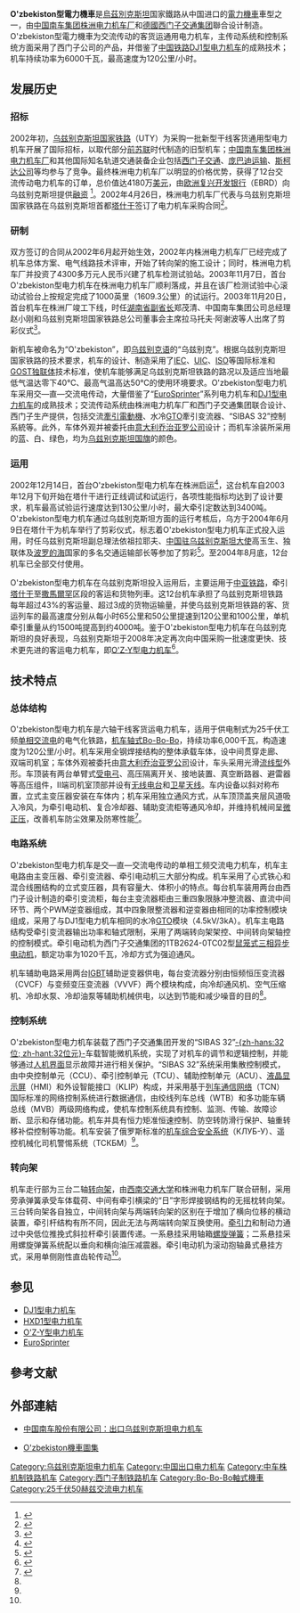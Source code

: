 {{Infobox Locomotive
| name = O'zbekiston
| image = O'ZBEKISTON-0002, Узбекистан, Ташкент, станция Тукимачи (Trainpix 190639).jpg
| caption = 
| type = [[电力机车|电力机车]]
| origin = {{CHN}}
| designer = 
| builder = [[株洲电力机车厂|株洲电力机车厂]]<br />[[西门子交通集团|西门子交通集团]]
| buildmodel = 
| serialnumber = 0001～0012
| builddate = 2003年—2004年
| totalproduction  = 12台
| user = {{UZB}}
| uicclass = [[Bo-Bo-Bo|Bo-Bo-Bo]]
| gauge = 1,520毫米
| wheeldiameter = 1,250毫米（新轮）
| axleload = 23噸
| wheelbase = 2,800毫米（固定轴距）
| minimumcurve = 125米
| framesize = 
| length = 22,730毫米（车钩中心距）
| width = 3,100毫米
| height = 
| weight = 138吨
| sandcap = 
| electricsystem = AC 25 kV 50 Hz
| transmission = 交—直—交流電
| tractionmotors = 1TB2624-0TC02 × 6
| topspeed = 120公里/小时
| sustainedspeed = 53公里/小时
| poweroutput = 6,000千瓦（持续）
| tractiveeffort = 450千牛（起動）<br />410千牛（持續）
| locobrakes = [[踏面制动|踏面制动]]、[[再生制动|再生制动]]
| locobrakepower = 5,400千瓦（电制动）
| locobrakeforce = 285千牛
| trainbrakes = 电空制动
| safety = 
| notes =
}}
'''O'zbekiston型電力機車'''是[[烏茲別克斯坦|烏茲別克斯坦]]国家鐵路从中国进口的[[電力機車|電力機車]]車型之一，由[[中国南车集团|中国南车集团]][[南车株洲电力机车|株洲电力机车厂]]和[[德國|德國]][[西门子交通集团|西门子交通集团]]聯合设计制造。O'zbekiston型電力機車为交流传动的客货运通用电力机车，主传动系统和控制系统方面采用了西门子公司的产品，并借鉴了[[中国铁路|中国铁路]][[DJ1型电力机车|DJ1型电力机车]]的成熟技术；机车持续功率为6000千瓦，最高速度为120公里/小时。

== 发展历史 ==
=== 招标 ===
2002年初，[[乌兹别克斯坦国家铁路|乌兹别克斯坦国家铁路]]（UTY）为采购一批新型干线客货通用型电力机车开展了国际招标，以取代部分[[苏联|前苏联]]时代制造的旧型机车；[[中国南车集团|中国南车集团]][[株洲电力机车厂|株洲电力机车厂]]和其他国际知名轨道交通装备企业包括[[西门子交通|西门子交通]]、[[庞巴迪运输|庞巴迪运输]]、[[斯柯达公司|斯柯达公司]]等均参与了竞争。最终株洲电力机车厂以明显的价格优势，获得了12台交流传动电力机车的订单，总价值达4180万[[美元|美元]]，由[[欧洲复兴开发银行|欧洲复兴开发银行]]（EBRD）向乌兹别克斯坦提供[[融资|融资]] <ref>{{Cite web |url=http://www.hn.xinhuanet.com/cmjj/2003-11/21/content_1235396.htm |title=株洲机车呼啸出国门 |accessdate=2012-05-15 |publisher=潇湘晨报 |date=2003-11-21 |deadurl=yes |archiveurl=https://web.archive.org/web/20060409023215/http://www.hn.xinhuanet.com/cmjj/2003-11/21/content_1235396.htm |archivedate=2006-04-09 }}</ref>。2002年4月26日，株洲电力机车厂代表与乌兹别克斯坦国家铁路在乌兹别克斯坦首都[[塔什干|塔什干]]签订了电力机车采购合同<ref>{{Cite web |url=http://www.hn.xinhuanet.com/misc/2005-04/30/content_4159820.htm |title=株洲：出口交流货运电力机车安全运行百万公里 |accessdate=2012-05-15 |publisher=潇湘晨报 |date=2005-04-30 |deadurl=yes |archiveurl=https://archive.is/20130105135017/http://www.hn.xinhuanet.com/misc/2005-04/30/content_4159820.htm |archivedate=2013-01-05 }}</ref>。

=== 研制 ===
双方签订的合同从2002年6月起开始生效，2002年内株洲电力机车厂已经完成了机车总体方案、电气线路技术评审，开始了转向架的施工设计；同时，株洲电力机车厂并投资了4300多万元人民币兴建了机车检测试验站。2003年11月7日，首台O'zbekiston型电力机车在株洲电力机车厂顺利落成，并且在该厂检测试验中心滚动试验台上按规定完成了1000英里（1609.3公里）的试运行。2003年11月20日，首台机车在株洲厂竣工下线，时任[[湖南省省长列表|湖南省副省长]]郑茂清、中国南车集团公司总经理赵小刚和乌兹别克斯坦国家铁路总公司董事会主席拉马托夫·阿谢波等人出席了剪彩仪式<ref>{{Cite web |url=http://www.changsha.cn/news/hunan/t20031121_58353.htm |title=湖南交传机车首出国门 战胜西门子等知名企业 |accessdate=2012-05-15 |publisher=湖南日报 |date=2003-11-25 |deadurl=yes |archiveurl=https://web.archive.org/web/20160304194711/http://www.changsha.cn/news/hunan/t20031121_58353.htm |archivedate=2016-03-04 }}</ref>。

新机车被命名为“O'zbekiston”，即[[乌兹别克语|乌兹别克语]]的“乌兹别克”。根据乌兹别克斯坦国家铁路的技术要求，机车的设计、制造采用了[[国际电工委员会|IEC]]、[[國際鐵路聯盟|UIC]]、[[国际标准化组织|ISO]]等国际标准和[[GOST|GOST]][[独联体|独联体]]技术标准，使机车能够满足乌兹别克斯坦铁路的路况以及适应当地最低气温达零下40℃、最高气温高达50℃的使用环境要求。O'zbekiston型电力机车采用交—直—交流电传动，大量借鉴了“[[EuroSprinter|EuroSprinter]]”系列电力机车和[[DJ1型电力机车|DJ1型电力机车]]的成熟技术；交流传动系统由株洲电力机车厂和西门子交通集团联合设计、西门子生产提供，包括交流[[牽引電動機|牽引電動機]]、水冷[[可關斷晶閘管|GTO]]牽引变流器、“SIBAS 32”控制系統等。此外，车体外观并被委托由[[意大利设计-乔治亚罗公司|意大利乔治亚罗公司]]设计；而机车涂装所采用的蓝、白、绿色，均为[[乌兹别克斯坦国旗|乌兹别克斯坦国旗]]的颜色。

=== 运用 ===
2002年12月14日，首台O'zbekiston型电力机车在株洲启运<ref>{{Cite web |url=http://news.sina.com.cn/c/2003-12-15/08512375788.html |title=首台出口乌兹别克斯坦的交传机车在株洲启运 |accessdate=2012-05-15 |publisher=长沙晚报 |date=2003-12-15 |archive-date=2003-12-19 |archive-url=https://web.archive.org/web/20031219002820/http://news.sina.com.cn/c/2003-12-15/08512375788.html |dead-url=no }}</ref>，这台机车自2003年12月下旬开始在塔什干进行正线调试和试运行，各项性能指标均达到了设计要求，机车最高试验运行速度达到130公里/小时，最大牵引定数达到3400吨。O'zbekiston型电力机车通过乌兹别克斯坦方面的运行考核后，乌方于2004年6月9日在塔什干为机车举行了剪彩仪式，标志着O'zbekiston型电力机车正式投入运用，时任乌兹别克斯坦副总理法依祖拉耶夫、[[中国驻乌兹别克斯坦大使列表|中国驻乌兹别克斯坦大使]]高玉生、独联体及[[波罗的海|波罗的海]]国家的多名交通运输部长等参加了剪彩<ref>{{Cite web |url=http://www.people.com.cn/GB/paper39/12264/1103705.html |title=中国电力机车在乌受好评 |accessdate=2012-05-15 |publisher=人民日报 |date=2004-06-19 |archive-date=2016-03-04 |archive-url=https://web.archive.org/web/20160304212215/http://www.people.com.cn/GB/paper39/12264/1103705.html |dead-url=no }}</ref>。至2004年8月底，12台机车已全部交付使用。

O'zbekiston型电力机车在乌兹别克斯坦投入运用后，主要运用于[[中亚铁路|中亚铁路]]，牵引[[塔什干|塔什干]]至[[撒馬爾罕|撒馬爾罕]]区段的客运和货物列車。这12台机车承担了乌兹别克斯坦铁路每年超过43%的客运量、超过3成的货物运输量，并使乌兹别克斯坦铁路的客、货运列车的最高速度分别从每小时65公里和50公里提速到120公里和100公里，单机牵引重量从约1500吨提高到约4000吨。鉴于O'zbekiston型电力机车在乌兹别克斯坦的良好表现，乌兹别克斯坦于2008年决定再次向中国采购一批速度更快、技术更先进的客运电力机车，即[[O'Z-Y型电力机车|O'Z-Y型电力机车]]<ref>{{Cite web |url=http://www.sasac.gov.cn/n1180/n1226/n2410/n314289/11740410.html |title=中国电力机车助乌兹别克斯坦铁路提速 |accessdate=2012-05-15 |publisher=国务院国资委 |date=2010-04-22 |archive-date=2012-08-05 |archive-url=https://archive.is/20120805135358/http://www.sasac.gov.cn/n1180/n1226/n2410/n314289/11740410.html |dead-url=no }}</ref>。

== 技术特点 ==
=== 总体结构 ===
O'zbekiston型电力机车是六轴干线客货运电力机车，适用于供电制式为25千伏工频[[单相交流电|单相交流电]]的电气化铁路，[[机车轴式|机车轴式]][[Bo-Bo-Bo|Bo-Bo-Bo]]，持续功率6,000千瓦，构造速度为120公里/小时。机车采用全钢焊接结构的整体承载车体，设中间贯穿走廊、双端司机室；车体外观被委托由[[意大利设计-乔治亚罗公司|意大利乔治亚罗公司]]设计，车头采用光滑[[流线型|流线型]]外形。车顶装有两台单臂式[[受电弓|受电弓]]、高压隔离开关、接地装置、真空断路器、避雷器等高压组件，II端司机室顶部并设有[[无线电台|无线电台]]和[[卫星天线|卫星天线]]。车内设备以斜对称布置，立式主变压器安装在车体内；机车采用独立通风方式，从车顶顶盖夹层风道吸入冷风，为牵引电动机、复合冷却器、辅助变流柜等通风冷却，并维持机械间呈[[正壓|微正压]]，改善机车防尘效果及防寒性能<ref name=OZBEKISTON>{{cite journal | author = 刘文斌、樊运新 | title = O'ZBEKISTON交流传动电力机车 | journal = 《电力机车与城轨车辆》 | volume = 27 | issue = 2 | pages = 14-16 | publisher = 株洲电力机车厂 | location = 株洲 | issn = 1672-1187 |date=2004年3月}}</ref>。

=== 电路系统 ===
O'zbekiston型电力机车是交—直—交流电传动的单相工频交流电力机车，机车主电路由主变压器、牵引变流器、牵引电动机三大部分构成。机车采用了心式铁心和混合线圈结构的立式变压器，具有容量大、体积小的特点。每台机车装用两台由西门子设计制造的牵引变流柜，每台主变流器柜由三重四象限脉冲整流器、直流中间环节、两个PWM逆变器组成，其中四象限整流器和逆变器由相同的功率控制模块组成，采用了与DJ1型电力机车相同的水冷[[可關斷晶閘管|GTO]]模块（4.5kV/3kA）。机车主电路结构受牵引变流器输出功率和轴式限制，采用了两端转向架架控、中间转向架轴控的控制模式。牵引电动机为西门子交通集团的1TB2624-0TC02型[[鼠笼式电动机|鼠笼式]][[异步电动机|三相异步电动机]]，额定功率为1020千瓦，冷却方式为强迫通风。

机车辅助电路采用两台[[IGBT|IGBT]]辅助逆变器供电，每台变流器分别由恒频恒压变流器（CVCF）与变频变压变流器（VVVF）两个模块构成，向冷却通风机、空气压缩机、冷却水泵、冷却油泵等辅助机械供电，以达到节能和减少噪音的目的<ref name=OZBEKISTON />。

=== 控制系统 ===
O'zbekiston型电力机车装载了西门子交通集团开发的“SIBAS 32”[[32位元|-{zh-hans:32位; zh-hant:32位元}-]]车载智能微机系统，实现了对机车的调节和逻辑控制，并能够通过[[人机界面|人机界面]]显示故障并进行相关保护。“SIBAS 32”系统采用集散控制模式，由中央控制单元（CCU）、牵引控制单元（TCU）、辅助控制单元（ACU）、[[液晶显示屏|液晶显示屏]]（HMI）和外设智能接口（KLIP）构成，并采用基于[[列车通信网络|列车通信网络]]（TCN）国际标准的网络控制系统进行数据通信，由绞线列车总线（WTB）和多功能车辆总线（MVB）两级网络构成，使机车控制系统具有控制、监测、传输、故障诊断、显示和存储功能。机车并具有恒力矩准恒速控制、防空转防滑行保护、轴重转移补偿控制等功能。机车安装了俄罗斯标准的[[机车综合安全系统|机车综合安全系统]]（КЛУБ-У）、遥控机械化司机警惕系统（ТСКБМ）<ref name=OZBEKISTON />。

=== 转向架 ===
机车走行部为三台二轴[[转向架|转向架]]，由[[西南交通大学|西南交通大学]]和株洲电力机车厂联合研制，采用旁承弹簧承受车体载荷、中间有牵引横梁的“日”字形焊接钢结构的无摇枕转向架。三台转向架各自独立，中间转向架与两端转向架的区别在于增加了横向位移的横动装置，牵引杆结构有所不同，因此无法与两端转向架互换使用。[[牵引力|牵引力]]和制动力通过中央低位推挽式斜拉杆牵引装置传递。一系悬挂采用轴箱[[弹簧|螺旋弹簧]]；二系悬挂采用螺旋弹簧系统配以垂向和横向油压减震器。牵引电动机为滚动抱轴鼻式悬挂方式，采用单侧刚性直齿轮传动<ref name=OZBEKISTON />。

== 参见 ==
{{Portal|鐵路|P train.svg}}
*[[DJ1型电力机车|DJ1型电力机车]]
*[[HXD1型电力机车|HXD1型电力机车]]
*[[O'Z-Y型电力机车|O'Z-Y型电力机车]]
*[[EuroSprinter|EuroSprinter]]

== 參考文献 ==
<div class="references-small">
<references/>
</div>

== 外部連結 ==
*{{zh-hans}}[https://web.archive.org/web/20120707000551/http://www.csrgc.com.cn/cns/cpyfw/jch/2008-05-22/63.shtml 中国南车股份有限公司：出口乌兹别克斯坦电力机车]
*{{en}}[http://www.railfaneurope.net/pix/ne/Uzbekistan/electric/pix.html O'zbekiston機車圖集]{{Wayback|url=http://www.railfaneurope.net/pix/ne/Uzbekistan/electric/pix.html |date=20160304110547 }}

{{Soviet and CIS locomotives}}

[[Category:乌兹别克斯坦电力机车|Category:乌兹别克斯坦电力机车]]
[[Category:中国出口电力机车|Category:中国出口电力机车]]
[[Category:中车株机制铁路机车|Category:中车株机制铁路机车]]
[[Category:西门子制铁路机车|Category:西门子制铁路机车]]
[[Category:Bo-Bo-Bo軸式機車|Category:Bo-Bo-Bo軸式機車]]
[[Category:25千伏50赫兹交流电力机车|Category:25千伏50赫兹交流电力机车]]